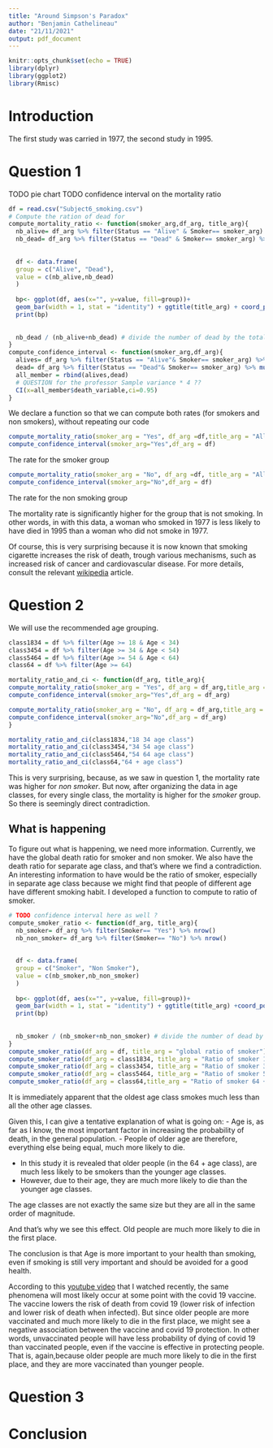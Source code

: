 ```yaml
---
title: "Around Simpson's Paradox"
author: "Benjamin Cathelineau"
date: "21/11/2021"
output: pdf_document
---
```


```r
knitr::opts_chunk$set(echo = TRUE)
library(dplyr)
library(ggplot2)
library(Rmisc)
```

# Introduction
The first study was carried in 1977, the second study in 1995.


# Question 1 
TODO pie chart
TODO confidence interval on the mortality ratio

```r


df = read.csv("Subject6_smoking.csv")
# Compute the ration of dead for 
compute_mortality_ratio <- function(smoker_arg,df_arg, title_arg){
  nb_alive= df_arg %>% filter(Status == "Alive" & Smoker== smoker_arg) %>% nrow()
  nb_dead= df_arg %>% filter(Status == "Dead" & Smoker== smoker_arg) %>% nrow()
  
  
  df <- data.frame(
  group = c("Alive", "Dead"),
  value = c(nb_alive,nb_dead)
  )
  
  bp<- ggplot(df, aes(x="", y=value, fill=group))+
  geom_bar(width = 1, stat = "identity") + ggtitle(title_arg) + coord_polar("y", start=0)
  print(bp)
  
  
  nb_dead / (nb_alive+nb_dead) # divide the number of dead by the total, the total being the addition of dead and alive
}
compute_confidence_interval <- function(smoker_arg,df_arg){
  alives= df_arg %>% filter(Status == "Alive"& Smoker== smoker_arg) %>% mutate(death_variable=0)
  dead= df_arg %>% filter(Status == "Dead"& Smoker== smoker_arg) %>% mutate(death_variable=1)
  all_member = rbind(alives,dead)
  # QUESTION for the professor Sample variance * 4 ??
  CI(x=all_member$death_variable,ci=0.95)
}


```
We declare a function so that we can compute both rates (for smokers and non smokers), without repeating our code

```r
compute_mortality_ratio(smoker_arg = "Yes", df_arg =df,title_arg = "All smokers" )
compute_confidence_interval(smoker_arg="Yes",df_arg = df)
```
The rate for the smoker group 

```r
compute_mortality_ratio(smoker_arg = "No", df_arg =df, title_arg = "All non smokers")
compute_confidence_interval(smoker_arg="No",df_arg = df)
```
The rate for the non smoking group 


The mortality rate is significantly higher for the group that is not smoking. In other words, in with this data, a woman who smoked in 1977 is less likely to have died in 1995 than a woman who did not smoke in 1977. 

Of course, this is very surprising because it is now known that smoking cigarette increases the risk of death, trough various mechanisms, such as increased risk of cancer and cardiovascular disease. For more details, consult the relevant [wikipedia](https://en.wikipedia.org/wiki/Health_effects_of_tobacco) article.

# Question 2
We will use the recommended age grouping.
```r
class1834 = df %>% filter(Age >= 18 & Age < 34)
class3454 = df %>% filter(Age >= 34 & Age < 54)
class5464 = df %>% filter(Age >= 54 & Age < 64)
class64 = df %>% filter(Age >= 64)

mortality_ratio_and_ci <- function(df_arg, title_arg){
compute_mortality_ratio(smoker_arg = "Yes", df_arg = df_arg,title_arg = paste(title_arg,"smokers"))
compute_confidence_interval(smoker_arg="Yes",df_arg = df_arg)

compute_mortality_ratio(smoker_arg = "No", df_arg = df_arg,title_arg = paste(title_arg,"non smokers"))
compute_confidence_interval(smoker_arg="No",df_arg = df_arg)
}

mortality_ratio_and_ci(class1834,"18 34 age class")
mortality_ratio_and_ci(class3454,"34 54 age class")
mortality_ratio_and_ci(class5464,"54 64 age class")
mortality_ratio_and_ci(class64,"64 + age class")

```
This is very surprising, because, as we saw in question 1, the mortality rate was higher for *non smoker*. But now, after organizing the data in age classes, for every single class, the mortality is higher for the *smoker* group. So there is seemingly direct contradiction.

## What is happening
To figure out what is happening, we need more information. Currently, we have the global death ratio for smoker and non smoker. We also have the death ratio for separate age class, and that's where we find a contradiction.
An interesting information to have would be the ratio of smoker, especially in separate age class because we might find that people of different age have different smoking habit.
I developed a function to compute to ratio of smoker.
```r
# TODO confidence interval here as well ?
compute_smoker_ratio <- function(df_arg, title_arg){
  nb_smoker= df_arg %>% filter(Smoker== "Yes") %>% nrow()
  nb_non_smoker= df_arg %>% filter(Smoker== "No") %>% nrow()
  
  
  df <- data.frame(
  group = c("Smoker", "Non Smoker"),
  value = c(nb_smoker,nb_non_smoker)
  )
  
  bp<- ggplot(df, aes(x="", y=value, fill=group))+
  geom_bar(width = 1, stat = "identity") + ggtitle(title_arg) +coord_polar("y", start=0)
  print(bp)
  
  
  nb_smoker / (nb_smoker+nb_non_smoker) # divide the number of dead by the total, the total being the addition of dead and alive
}
compute_smoker_ratio(df_arg = df, title_arg = "global ratio of smoker")
compute_smoker_ratio(df_arg = class1834, title_arg = "Ratio of smoker 18 to 34")
compute_smoker_ratio(df_arg = class3454, title_arg = "Ratio of smoker 34 to 54")
compute_smoker_ratio(df_arg = class5464, title_arg = "Ratio of smoker 54 to 64")
compute_smoker_ratio(df_arg = class64,title_arg = "Ratio of smoker 64 +" )
```
It is immediately apparent that the oldest age class smokes much less than all the other age classes.

Given this, I can give a tentative explanation of what is going on: 
- Age is, as far as I know, the most important factor in increasing the probability of death, in the general population. 
- People of older age are therefore, everything else being equal, much more likely to die.

- In this study it is revealed that older people (in the 64 + age class), are much less likely to be smokers than the younger age classes.
- However, due to their age, they are much more likely to die than the younger age classes.

The age classes are not exactly the same size but they are all in the same order of magnitude.

And that's why we see this effect. Old people are much more likely to die in the first place.

The conclusion is that Age is more important to your health than smoking, even if smoking is still very important and should be avoided for a good health.

According to this [youtube video](https://www.youtube.com/watch?v=4Yoo_DX2Nt0&t=908s) that I watched recently, the same phenomena will most likely occur at some point with the covid 19 vaccine. The vaccine lowers the risk of death from covid 19 (lower risk of infection and lower risk of death when infected). But since older people are more vaccinated and much more likely to die in the first place, we might see a negative association between the vaccine and covid 19 protection. In other words, unvaccinated people will have less probability of dying of covid 19 than vaccinated people, even if the vaccine is effective in protecting people. That is, again,because older people are much more likely to die in the first place, and they are more vaccinated than younger people.

# Question 3



# Conclusion